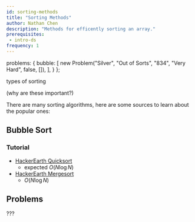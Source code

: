 ```yaml
---
id: sorting-methods
title: "Sorting Methods"
author: Nathan Chen
description: "Methods for efficently sorting an array."
prerequisites:
 - intro-ds
frequency: 1
---
```



  problems: {
    bubble: [
    	new Problem("Silver", "Out of Sorts", "834", "Very Hard", false, []),
    ],
  }
};

<Resources>
  <Resource source="CPH" title="3.1 - Sorting Theory" starred>types of sorting</Resource>
</Resources>

<br />

(why are these important?)

<IncompleteSection />

There are many sorting algorithms, here are some sources to learn about the popular ones:

## Bubble Sort

<Problems problems={metadata.problems.bubble} />

### Tutorial

  - [HackerEarth Quicksort](https://www.hackerearth.com/practice/algorithms/sorting/quick-sort/tutorial/)
    - expected $O(N\log N)$
  - [HackerEarth Mergesort](https://www.hackerearth.com/practice/algorithms/sorting/merge-sort/tutorial/)
    - $O(N\log N)$


## Problems

???

<IncompleteSection />